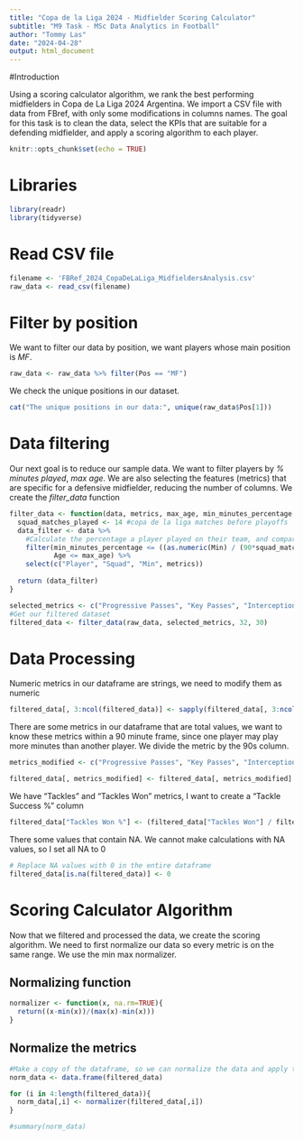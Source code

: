 ```yaml
---
title: "Copa de la Liga 2024 - Midfielder Scoring Calculator"
subtitle: "M9 Task - MSc Data Analytics in Football"
author: "Tommy Las"
date: "2024-04-28"
output: html_document
---
```

#Introduction

Using a scoring calculator algorithm, we rank the best performing midfielders in Copa de La Liga 2024 Argentina.
We import a CSV file with data from FBref, with only some modifications in columns names.
The goal for this task is to clean the data, select the KPIs that are suitable for a defending midfielder, and apply a scoring algorithm to each player.

```r
knitr::opts_chunk$set(echo = TRUE)
```

# Libraries

```r
library(readr)
library(tidyverse)
```

# Read CSV file

``` r
filename <- 'FBRef_2024_CopaDeLaLiga_MidfieldersAnalysis.csv'
raw_data <- read_csv(filename)
```

# Filter by position

We want to filter our data by position, we want players whose main position is *MF*.

``` r
raw_data <- raw_data %>% filter(Pos == "MF")
```

We check the unique positions in our dataset.

``` r
cat("The unique positions in our data:", unique(raw_data$Pos[1]))
```

# Data filtering

Our next goal is to reduce our sample data. We want to filter players by *% minutes played*, *max age*. We are also selecting the features (metrics) that are specific for a defensive midfielder, reducing the number of columns.
We create the _filter_data_ function

``` r

filter_data <- function(data, metrics, max_age, min_minutes_percentage ){
  squad_matches_played <- 14 #copa de la liga matches before playoffs
  data_filter <- data %>%
    #Calculate the percentage a player played on their team, and compare to minimum percentage passed as parameter
    filter(min_minutes_percentage <= ((as.numeric(Min) / (90*squad_matches_played)) *100), 
           Age <= max_age) %>%
    select(c("Player", "Squad", "Min", metrics))
  
  return (data_filter)
}

```

```r
selected_metrics <- c("Progressive Passes", "Key Passes", "Interceptions", "Tackles" ,"Tackles Won", "Passes into Final Third", "Long Passes Attempted", "Long Passes Success %", "Total Passes Attempted", "Total Passes Success %","Total Blocks"  )
#Get our filtered dataset
filtered_data <- filter_data(raw_data, selected_metrics, 32, 30)

```


# Data Processing

Numeric metrics in our dataframe are strings, we need to modify them as numeric

```r

filtered_data[, 3:ncol(filtered_data)] <- sapply(filtered_data[, 3:ncol(filtered_data)], as.numeric)

```

There are some metrics in our dataframe that are total values, we want to know these metrics within a 90 minute frame, since one player may play more minutes than another player. We divide the metric by the 90s column.

```r

metrics_modified <- c("Progressive Passes", "Key Passes", "Interceptions", "Tackles", "Tackles Won","Passes into Final Third", "Long Passes Attempted", "Total Passes Attempted", "Total Passes Success %")

filtered_data[, metrics_modified] <- filtered_data[, metrics_modified] / (filtered_data$Min / 90)

```

We have "Tackles" and "Tackles Won" metrics, I want to create a "Tackle Success %" column

``` r

filtered_data["Tackles Won %"] <- (filtered_data["Tackles Won"] / filtered_data["Tackles"])*100
```

There some values that contain NA. We cannot make calculations with NA values, so I set all NA to 0
``` r
# Replace NA values with 0 in the entire dataframe
filtered_data[is.na(filtered_data)] <- 0
```
# Scoring Calculator Algorithm

Now that we filtered and processed the data, we create the scoring algorithm. We need to first normalize our data so every metric is on the same range. We use the min max normalizer.

## Normalizing function
``` r

normalizer <- function(x, na.rm=TRUE){
  return((x-min(x))/(max(x)-min(x)))
}

```

## Normalize the metrics

``` r

#Make a copy of the dataframe, so we can normalize the data and apply the scoring algorithm
norm_data <- data.frame(filtered_data)

for (i in 4:length(filtered_data)){
  norm_data[,i] <- normalizer(filtered_data[,i])
}

#summary(norm_data)
```
